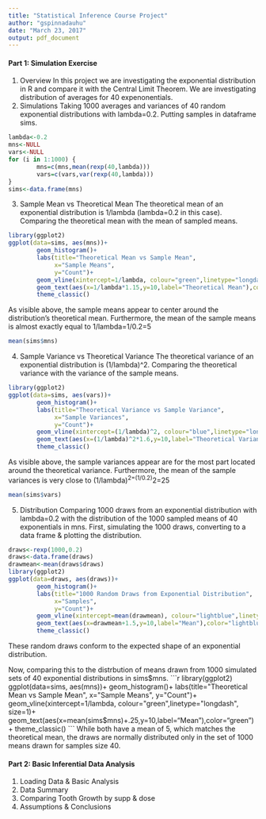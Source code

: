 ```yaml
---
title: "Statistical Inference Course Project"
author: "gspinnadauhu"
date: "March 23, 2017"
output: pdf_document
---
```


#### Part 1: Simulation Exercise
1. Overview
In this project we are investigating the exponential distribution in R and compare it with the Central Limit Theorem. We are investigating distribution of averages for 40 expenonentials.
2. Simulations
Taking 1000 averages and variances of 40 random exponential distributions with lambda=0.2. Putting samples in dataframe sims.
```r
lambda<-0.2
mns<-NULL
vars<-NULL
for (i in 1:1000) {
        mns=c(mns,mean(rexp(40,lambda)))
        vars=c(vars,var(rexp(40,lambda)))
}
sims<-data.frame(mns)
```
3. Sample Mean vs Theoretical Mean
The theoretical mean of an exponential distribution is 1/lambda (lambda=0.2 in this case).
Comparing the theoretical mean with the mean of sampled means.
```r
library(ggplot2)
ggplot(data=sims, aes(mns))+
        geom_histogram()+
        labs(title="Theoretical Mean vs Sample Mean",
             x="Sample Means",
             y="Count")+
        geom_vline(xintercept=1/lambda, colour="green",linetype="longdash", size=1)+
        geom_text(aes(x=1/lambda*1.15,y=10,label="Theoretical Mean"),color="green")+
        theme_classic()
```
As visible above, the sample means appear to center around the distribution's theoretical mean.
Furthermore, the mean of the sample means is almost exactly equal to 1/lambda=1/0.2=5
```r
mean(sims$mns)
```
4. Sample Variance vs Theoretical Variance
The theoretical variance of an exponential distribution is (1/lambda)^2. Comparing the theoretical variance with the variance of the sample means.
```r
library(ggplot2)
ggplot(data=sims, aes(vars))+
        geom_histogram()+
        labs(title="Theoretical Variance vs Sample Variance",
             x="Sample Variances",
             y="Count")+
        geom_vline(xintercept=(1/lambda)^2, colour="blue",linetype="longdash", size=1)+
        geom_text(aes(x=(1/lambda)^2*1.6,y=10,label="Theoretical Variance"),color="blue")+
        theme_classic()
```
As visible above, the sample variances appear are for the most part located around the theoretical variance.
Furthermore, the mean of the sample variances is very close to (1/lambda)^2=(1/0.2)^2=25
```r
mean(sims$vars)
```


5. Distribution
Comparing 1000 draws from an exponential distribution with lambda=0.2 with the distribution of the 1000 sampled means of 40 exponentials in mns.
First, simulating the 1000 draws, converting to a data frame & plotting the distribution.
```r
draws<-rexp(1000,0.2)
draws<-data.frame(draws)
drawmean<-mean(draws$draws)
library(ggplot2)
ggplot(data=draws, aes(draws))+
        geom_histogram()+
        labs(title="1000 Random Draws from Exponential Distribution",
             x="Samples",
             y="Count")+
        geom_vline(xintercept=mean(drawmean), colour="lightblue",linetype="longdash", size=1)+
        geom_text(aes(x=drawmean+1.5,y=10,label="Mean"),color="lightblue")+
        theme_classic()
```
These random draws conform to the expected shape of an exponential distribution.

Now, comparing this to the distrbution of means drawn from 1000 simulated sets of 40 exponential distributions in sims$mns.
```r
library(ggplot2)
ggplot(data=sims, aes(mns))+
        geom_histogram()+
        labs(title="Theoretical Mean vs Sample Mean",
             x="Sample Means",
             y="Count")+
        geom_vline(xintercept=1/lambda, colour="green",linetype="longdash", size=1)+
        geom_text(aes(x=mean(sims$mns)+.25,y=10,label="Mean"),color="green")+
        theme_classic()
```
While both have a mean of 5, which matches the theoretical mean, the draws are normally distributed only in the set of 1000 means drawn for samples size 40.

#### Part 2: Basic Inferential Data Analysis
1. Loading Data & Basic Analysis
2. Data Summary
3. Comparing Tooth Growth by supp & dose
4. Assumptions & Conclusions